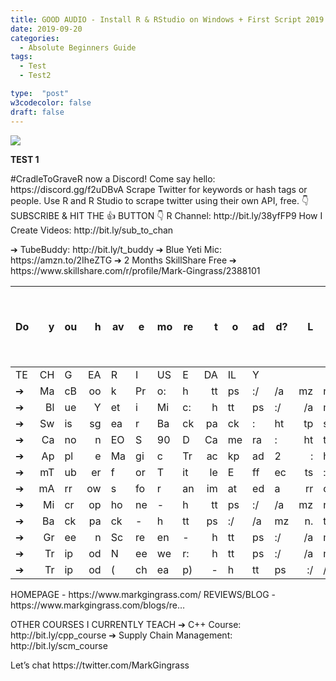```yaml
---
title: GOOD AUDIO - Install R & RStudio on Windows + First Script 2019
date: 2019-09-20
categories:
  - Absolute Beginners Guide
tags:
  - Test
  - Test2

type:  "post"
w3codecolor: false
draft: false
---
```


<img src="https://www.cradletograver.com/auto-posts/images/Bar-Charts-using-ggplot-geom_bar---R-Lesson-16.webm.webp">

**
TEST 1
**


#CradleToGraveR now a Discord! Come say hello: https://discord.gg/f2uDBvA
Scrape Twitter for keywords or hash tags or people. Use R and R Studio to scrape twitter using their own API, free.
👇SUBSCRIBE & HIT THE 👍 BUTTON 👇
R Channel: http://bit.ly/38yfFP9
How I Create Videos: http://bit.ly/sub_to_chan

➔ TubeBuddy: http://bit.ly/t_buddy
➔ Blue Yeti Mic: https://amzn.to/2IheZTG
➔ 2 Months SkillShare Free ➔  https://www.skillshare.com/r/profile/Mark-Gingrass/2388101

Do you have more to add? Let me know how you liked the video or if I need anything corrected in the comments below.
- - - - - - - - - - - - - - - - - - - - - - - - - - - - - - - - -
TECH GEAR I USE DAILY
➔ MacBook Pro: https://amzn.to/2XxeBsG
➔ Blue Yeti Mic: https://amzn.to/2IheZTG
➔ Swissgear Backpack: https://youtu.be/VTTnRMyFkB8
➔ Canon EOS 90D Camera: https://amzn.to/2u0o52K
➔ Apple Magic Trackpad 2: https://amzn.to/31XDugG
➔ mTuber for Title Effects : https://motionvfx.sjv.io/3M3KM
➔ mArrows for animated arrows: https://motionvfx.sjv.io/9B3oe
➔ Microphone - https://amzn.to/2LYfJkr
➔ Backpack - https://amzn.to/2Ep4uez
➔ Green Screen - https://amzn.to/2JVzMgP
➔ Tripod Neewer: https://amzn.to/2uF275X
➔ Tripod (cheap) - https://amzn.to/2Eo2wv4

HOMEPAGE - https://www.markgingrass.com/
REVIEWS/BLOG - https://www.markgingrass.com/blogs/re...

OTHER COURSES I CURRENTLY TEACH
➔ C++ Course: http://bit.ly/cpp_course
➔ Supply Chain Management:  http://bit.ly/scm_course

Let's chat
https://twitter.com/MarkGingrass
